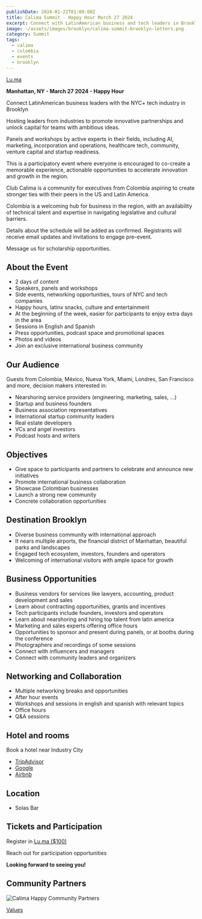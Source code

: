 ```yaml
---
publishDate: 2024-01-22T01:00:00Z
title: Calima Summit - Happy Hour March 27 2024
excerpt: Connect with LatinAmerican business and tech leaders in Brooklyn, NY
image: ~/assets/images/brooklyn/calima-summit-brooklyn-letters.png
category: Summit
tags:
  - calima
  - colombia
  - events
  - brooklyn
---
```


[Lu.ma](https://lu.ma/calima-hh-march)

**Manhattan, NY - March 27 2024 - Happy Hour**

Connect LatinAmerican business leaders with the NYC+ tech industry in Brooklyn

Hosting leaders from industries to promote innovative partnerships and
unlock capital for teams with ambitious ideas.

​Panels and workshops by active experts in their fields, including AI,
marketing, incorporation and operations, healthcare tech, community, venture
capital and startup readiness.

​This is a participatory event where everyone is encouraged to co-create a
memorable experience, actionable opportunities to accelerate innovation and
growth in the region.

​Club Calima is a community for executives from Colombia aspiring to create
stronger ties with their peers in the US and Latin America.

​Colombia is a welcoming hub for business in the region, with an availability of
technical talent and expertise in navigating legislative and cultural barriers.

​Details about the schedule will be added as confirmed.
Registrants will receive email updates and invitations to engage pre-event.

​Message us for scholarship opportunities.

## About the Event

- 2 days of content
- Speakers, panels and workshops
- Side events, networking opportunities, tours of NYC and tech companies
- Happy hours, latinx snacks, culture and entertainment
- At the beginning of the week, easier for participants to enjoy extra days in the area
- Sessions in English and Spanish
- Press opportunities, podcast space and promotional spaces
- Photos and videos
- Join an exclusive international business community

## Our Audience

Guests from Colombia, México, Nueva York, Miami, Londres, San Francisco and more, decision makers interested in:

- Nearshoring service providers (engineering, marketing, sales, …)
- Startup and business founders
- Business association representatives
- International startup community leaders
- Real estate developers
- VCs and angel investors
- Podcast hosts and writers

## Objectives

- Give space to participants and partners to celebrate and announce new initiatives
- Promote international business collaboration
- Showcase Colombian businesses
- Launch a strong new community
- Concrete collaboration opportunities

## Destination Brooklyn

- Diverse business community with international approach
- It nears multiple airports, the financial district of Manhattan, beautiful parks and landscapes
- Engaged tech ecosystem, investors, founders and operators
- Welcoming of international visitors with ample space for growth


## Business Opportunities
- Business vendors for services like lawyers, accounting, product development and sales
- Learn about contracting opportunities, grants and incentives
- Tech participants include founders, investors and operators
- Learn about nearshoring and hiring top talent from latin america
- Marketing and sales experts offering office hours
- Opportunities to sponsor and present during panels, or at booths during the conference
- Photographers and recordings of some sessions
- Connect with influencers and managers
- Connect with community leaders and organizers

## Networking and Collaboration
- Multiple networking breaks and opportunities
- After hour events
- Workshops and sessions in english and spanish with relevant topics
- Office hours
- Q&A sessions

## Hotel and rooms

Book a hotel near Industry City
- [TripAdvisor](https://www.tripadvisor.com/HotelsNear-g60827-d12704878-Industry_City-Brooklyn_New_York.html)
- [Google](https://www.google.com/search?q=hotels+near+industry+city++march+24+-+26)
- [Airbnb](https://www.airbnb.com/brooklyn-ny/stays)

## Location

- Solas Bar

## Tickets and Participation

Register in [Lu.ma ($100)](https://lu.ma/calima-hh-march)

Reach out for participation opportunities

**Looking forward to seeing you!**

## Community Partners

![Calima Happy Community Partners](~/assets/images/brooklyn/brooklyn-summit-calima-sponsors.png)

[Values](/about/values)
